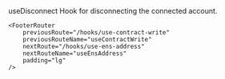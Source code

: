 

<MDXLayout>
  <MDXContentSection>
      <Text variant="heading4" color="white" id="use-disconnect">useDisconnect</Text>
      <MDXContentBlock id="get-started">
        Hook for disconnecting the connected account.
        <CodeSyntax codeString={USE_DISCONNECT_HOOK} codeType={"app"} />
      </MDXContentBlock>

    <FooterRouter
        previousRoute="/hooks/use-contract-write"
        previousRouteName="useContractWrite"
        nextRoute="/hooks/use-ens-address"
        nextRouteName="useEnsAddress"
        padding="lg"
    />

  </MDXContentSection>
  <MDXToCSection data={USEDISCONNECT}/>
</MDXLayout>
